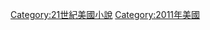 {{Year by category
|m=2
|c=0
|d=1
|y=1
|cat=美國小說
|sortkey=小說
|parent=
|subcat=2011年小說
}}

[[Category:21世紀美國小說|Category:21世紀美國小說]]
[[Category:2011年美國|Category:2011年美國]]